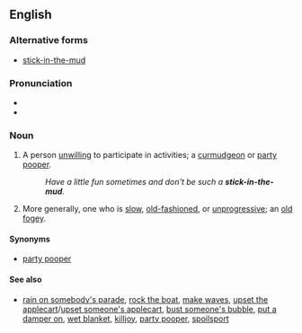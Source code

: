 {{was wotd|2008|April|2}}
==English==

===Alternative forms===
* [[stick-in-the-mud]]

===Pronunciation===
* {{IPA|/ˈstɪk.ɪn.ðəˌmʌd/}}
* {{audio|en-us-stick in the mud.ogg|Audio (US)}}

===Noun===
{{en-noun|sg=[[stick]] [[in]] [[the]] [[mud]]|pl=sticks in the mud|pl2=stick in the muds}}

# {{idiomatic|pejorative}} A person [[unwilling]] to participate in activities; a [[curmudgeon]] or [[party pooper]].
#: ''Have a little fun sometimes and don't be such a '''stick-in-the-mud'''.''
# {{idiomatic|pejorative}} More generally, one who is [[slow]], [[old-fashioned]], or [[unprogressive]]; an [[old fogey]].

====Synonyms====
* {{sense|person unwilling to participate}} [[party pooper]]

====See also====
* [[rain on somebody's parade]], [[rock the boat]], [[make waves]], [[upset the applecart]]/[[upset someone's applecart]], [[bust someone's bubble]], [[put a damper on]], [[wet blanket]], [[killjoy]], [[party pooper]], [[spoilsport]]